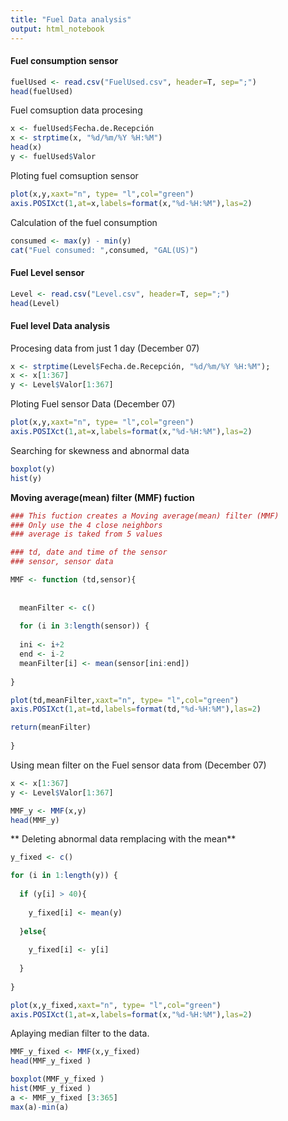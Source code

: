 ```yaml
---
title: "Fuel Data analysis"
output: html_notebook
---
```


#### Fuel consumption sensor
```r
fuelUsed <- read.csv("FuelUsed.csv", header=T, sep=";")
head(fuelUsed)
```
Fuel comsuption data procesing

```r
x <- fuelUsed$Fecha.de.Recepción
x <- strptime(x, "%d/%m/%Y %H:%M")
head(x)
y <- fuelUsed$Valor

```

Ploting fuel comsuption sensor

```r
plot(x,y,xaxt="n", type= "l",col="green")
axis.POSIXct(1,at=x,labels=format(x,"%d-%H:%M"),las=2)
```

Calculation of the fuel consumption 

```r

consumed <- max(y) - min(y)
cat("Fuel consumed: ",consumed, "GAL(US)")

```

#### Fuel Level sensor


```r
Level <- read.csv("Level.csv", header=T, sep=";")
head(Level)
```

#### Fuel level Data analysis


Procesing data from just 1 day (December 07)

```r

x <- strptime(Level$Fecha.de.Recepción, "%d/%m/%Y %H:%M");
x <- x[1:367]
y <- Level$Valor[1:367]

```

Ploting Fuel sensor Data (December 07)

```r
plot(x,y,xaxt="n", type= "l",col="green")
axis.POSIXct(1,at=x,labels=format(x,"%d-%H:%M"),las=2)
```

Searching for skewness and abnormal data

```r
boxplot(y)
hist(y)
```

**Moving average(mean) filter (MMF) fuction**

```r

### This fuction creates a Moving average(mean) filter (MMF)
### Only use the 4 close neighbors
### average is taked from 5 values

### td, date and time of the sensor
### sensor, sensor data

MMF <- function (td,sensor){
  
  
  meanFilter <- c()
  
  for (i in 3:length(sensor)) {
  
  ini <- i+2
  end <- i-2
  meanFilter[i] <- mean(sensor[ini:end])
  
}

plot(td,meanFilter,xaxt="n", type= "l",col="green")
axis.POSIXct(1,at=td,labels=format(td,"%d-%H:%M"),las=2)

return(meanFilter)  
  
}
```


Using mean filter on the Fuel sensor data from (December 07)

```r

x <- x[1:367]
y <- Level$Valor[1:367]

MMF_y <- MMF(x,y)
head(MMF_y)
```


** Deleting abnormal data remplacing with the mean**

```r
y_fixed <- c()

for (i in 1:length(y)) {
  
  if (y[i] > 40){
    
    y_fixed[i] <- mean(y)
    
  }else{
    
    y_fixed[i] <- y[i]
    
  }
  
}

plot(x,y_fixed,xaxt="n", type= "l",col="green")
axis.POSIXct(1,at=x,labels=format(x,"%d-%H:%M"),las=2)

```

Aplaying median filter to the data.

```r
MMF_y_fixed <- MMF(x,y_fixed)
head(MMF_y_fixed )

boxplot(MMF_y_fixed )
hist(MMF_y_fixed )
a <- MMF_y_fixed [3:365]
max(a)-min(a)
```




